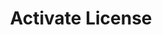 ---
title: Activate License
description: This endpoint allows you to activate a license for the user.
openapi: post /licenses/activate
---